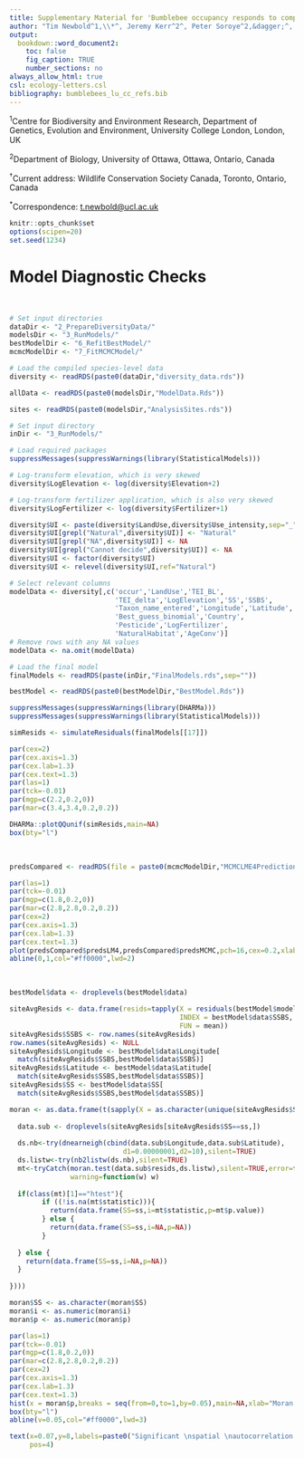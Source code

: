 ```yaml
---
title: Supplementary Material for 'Bumblebee occupancy responds to complex interactions between local and landscape land use, climatic niche properties and climate change'
author: "Tim Newbold^1,\\*^, Jeremy Kerr^2^, Peter Soroye^2,&dagger;^, Jessica J. Williams^1^"
output:
  bookdown::word_document2:
    toc: false
    fig_caption: TRUE
    number_sections: no
always_allow_html: true
csl: ecology-letters.csl
bibliography: bumblebees_lu_cc_refs.bib
---
```


^1^Centre for Biodiversity and Environment Research, Department of Genetics, Evolution and Environment, University College London, London, UK

^2^Department of Biology, University of Ottawa, Ottawa, Ontario, Canada

^&dagger;^Current address: Wildlife Conservation Society Canada, Toronto, Ontario, Canada

^\*^Correspondence: [t.newbold@ucl.ac.uk](mailto:t.newbold@ucl.ac.uk)

<!-- SETUP: Global options -->
```r
knitr::opts_chunk$set
options(scipen=20)
set.seed(1234)
```

# Model Diagnostic Checks

<br />    

<!-- SETUP: read data and models -->
```r
# Set input directories
dataDir <- "2_PrepareDiversityData/"
modelsDir <- "3_RunModels/"
bestModelDir <- "6_RefitBestModel/"
mcmcModelDir <- "7_FitMCMCModel/"

# Load the compiled species-level data
diversity <- readRDS(paste0(dataDir,"diversity_data.rds"))

allData <- readRDS(paste0(modelsDir,"ModelData.Rds"))

sites <- readRDS(paste0(modelsDir,"AnalysisSites.rds"))

# Set input directory
inDir <- "3_RunModels/"

# Load required packages
suppressMessages(suppressWarnings(library(StatisticalModels)))

# Log-transform elevation, which is very skewed
diversity$LogElevation <- log(diversity$Elevation+2)

# Log-transform fertilizer application, which is also very skewed
diversity$LogFertilizer <- log(diversity$Fertilizer+1)

diversity$UI <- paste(diversity$LandUse,diversity$Use_intensity,sep="_")
diversity$UI[grepl("Natural",diversity$UI)] <- "Natural"
diversity$UI[grepl("NA",diversity$UI)] <- NA
diversity$UI[grepl("Cannot decide",diversity$UI)] <- NA
diversity$UI <- factor(diversity$UI)
diversity$UI <- relevel(diversity$UI,ref="Natural")

# Select relevant columns
modelData <- diversity[,c('occur','LandUse','TEI_BL',
                          'TEI_delta','LogElevation','SS','SSBS',
                          'Taxon_name_entered','Longitude','Latitude',
                          'Best_guess_binomial','Country',
                          'Pesticide','LogFertilizer',
                          'NaturalHabitat','AgeConv')]
# Remove rows with any NA values
modelData <- na.omit(modelData)

# Load the final model
finalModels <- readRDS(paste(inDir,"FinalModels.rds",sep=""))

bestModel <- readRDS(paste0(bestModelDir,"BestModel.Rds"))
```

<!-- PLOTTING: model diagnostic checks -->
```r
suppressMessages(suppressWarnings(library(DHARMa)))
suppressMessages(suppressWarnings(library(StatisticalModels)))

simResids <- simulateResiduals(finalModels[[17]])

par(cex=2)
par(cex.axis=1.3)
par(cex.lab=1.3)
par(cex.text=1.3)
par(las=1)
par(tck=-0.01)
par(mgp=c(2.2,0.2,0))
par(mar=c(3.4,3.4,0.2,0.2))

DHARMa::plotQQunif(simResids,main=NA)
box(bty="l")

```

<br />

```r
predsCompared <- readRDS(file = paste0(mcmcModelDir,"MCMCLME4PredictionsCompared.Rds"))

par(las=1)
par(tck=-0.01)
par(mgp=c(1.8,0.2,0))
par(mar=c(2.8,2.8,0.2,0.2))
par(cex=2)
par(cex.axis=1.3)
par(cex.lab=1.3)
par(cex.text=1.3)
plot(predsCompared$predsLM4,predsCompared$predsMCMC,pch=16,cex=0.2,xlab="Original Fitted Values",ylab="MCMC Fitted Values")
abline(0,1,col="#ff0000",lwd=2)

```

<br /> 

```r

bestModel$data <- droplevels(bestModel$data)

siteAvgResids <- data.frame(resids=tapply(X = residuals(bestModel$model),
                                          INDEX = bestModel$data$SSBS,
                                          FUN = mean))
siteAvgResids$SSBS <- row.names(siteAvgResids)
row.names(siteAvgResids) <- NULL
siteAvgResids$Longitude <- bestModel$data$Longitude[
  match(siteAvgResids$SSBS,bestModel$data$SSBS)]
siteAvgResids$Latitude <- bestModel$data$Latitude[
  match(siteAvgResids$SSBS,bestModel$data$SSBS)]
siteAvgResids$SS <- bestModel$data$SS[
  match(siteAvgResids$SSBS,bestModel$data$SSBS)]

moran <- as.data.frame(t(sapply(X = as.character(unique(siteAvgResids$SS)),FUN = function(ss){
  
  data.sub <- droplevels(siteAvgResids[siteAvgResids$SS==ss,])
  
  ds.nb<-try(dnearneigh(cbind(data.sub$Longitude,data.sub$Latitude),
                            d1=0.00000001,d2=10),silent=TRUE)
  ds.listw<-try(nb2listw(ds.nb),silent=TRUE)
  mt<-tryCatch(moran.test(data.sub$resids,ds.listw),silent=TRUE,error=function(e) e,
               warning=function(w) w)
  
  if(class(mt)[1]=="htest"){
        if ((!is.na(mt$statistic))){
          return(data.frame(SS=ss,i=mt$statistic,p=mt$p.value))
        } else {
          return(data.frame(SS=ss,i=NA,p=NA))
        }
    
  } else {
    return(data.frame(SS=ss,i=NA,p=NA))
  }
  
})))

moran$SS <- as.character(moran$SS)
moran$i <- as.numeric(moran$i)
moran$p <- as.numeric(moran$p)

par(las=1)
par(tck=-0.01)
par(mgp=c(1.8,0.2,0))
par(mar=c(2.8,2.8,0.2,0.2))
par(cex=2)
par(cex.axis=1.3)
par(cex.lab=1.3)
par(cex.text=1.3)
hist(x = moran$p,breaks = seq(from=0,to=1,by=0.05),main=NA,xlab="Moran's Test P Value")
box(bty="l")
abline(v=0.05,col="#ff0000",lwd=3)

text(x=0.07,y=8,labels=paste0("Significant \nspatial \nautocorrelation \nin ",round(length(which(moran$p<0.05))/length(which(!is.na(moran$p)))*100,1),"% \nof studies"),
     pos=4)

```